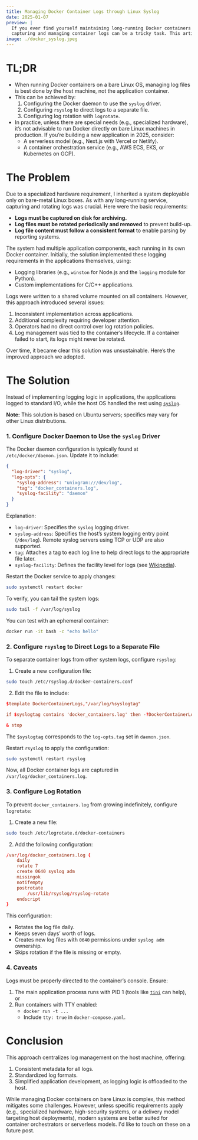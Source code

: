 ```yaml
---
title: Managing Docker Container Logs through Linux Syslog
date: 2025-01-07
preview: |
  If you ever find yourself maintaining long-running Docker containers on a Linux host,
  capturing and managing container logs can be a tricky task. This article might provide some insights.
image: ./docker_syslog.jpeg
---
```


# TL;DR
- When running Docker containers on a bare Linux OS, managing log files is best done by the host machine, not the application container.
- This can be achieved by:
  1. Configuring the Docker daemon to use the `syslog` driver.
  2. Configuring `rsyslog` to direct logs to a separate file.
  3. Configuring log rotation with `logrotate`.
- In practice, unless there are special needs (e.g., specialized hardware), it’s not advisable to run Docker directly on bare Linux machines in production. If you’re building a new application in 2025, consider:
  - A serverless model (e.g., Next.js with Vercel or Netlify).
  - A container orchestration service (e.g., AWS ECS, EKS, or Kubernetes on GCP).

# The Problem

Due to a specialized hardware requirement, I inherited a system deployable only on bare-metal Linux boxes. As with any long-running service, capturing and rotating logs was crucial. Here were the basic requirements:
- **Logs must be captured on disk for archiving.**
- **Log files must be rotated periodically and removed** to prevent build-up.
- **Log file content must follow a consistent format** to enable parsing by reporting systems.

The system had multiple application components, each running in its own Docker container. Initially, the solution implemented these logging requirements in the applications themselves, using:
- Logging libraries (e.g., `winston` for Node.js and the `logging` module for Python).
- Custom implementations for C/C++ applications.

Logs were written to a shared volume mounted on all containers. However, this approach introduced several issues:
1. Inconsistent implementation across applications.
2. Additional complexity requiring developer attention.
3. Operators had no direct control over log rotation policies.
4. Log management was tied to the container’s lifecycle. If a container failed to start, its logs might never be rotated.

Over time, it became clear this solution was unsustainable. Here’s the improved approach we adopted.

# The Solution

Instead of implementing logging logic in applications, the applications logged to standard I/O, while the host OS handled the rest using [`syslog`](https://en.wikipedia.org/wiki/Syslog).

**Note:** This solution is based on Ubuntu servers; specifics may vary for other Linux distributions.

### 1. Configure Docker Daemon to Use the `syslog` Driver

The Docker daemon configuration is typically found at `/etc/docker/daemon.json`. Update it to include:

```json
{
  "log-driver": "syslog",
  "log-opts": {
    "syslog-address": "unixgram:///dev/log",
    "tag": "docker_containers.log",
    "syslog-facility": "daemon"
  }
}
```

Explanation:
- `log-driver`: Specifies the `syslog` logging driver.
- `syslog-address`: Specifies the host’s system logging entry point (`/dev/log`). Remote syslog servers using TCP or UDP are also supported.
- `tag`: Attaches a tag to each log line to help direct logs to the appropriate file later.
- `syslog-facility`: Defines the facility level for logs (see [Wikipedia](https://en.wikipedia.org/wiki/Syslog#Facility)).

Restart the Docker service to apply changes:
```bash
sudo systemctl restart docker
```

To verify, you can tail the system logs:
```bash
sudo tail -f /var/log/syslog
```

You can test with an ephemeral container:
```bash
docker run -it bash -c "echo hello"
```

### 2. Configure `rsyslog` to Direct Logs to a Separate File

To separate container logs from other system logs, configure `rsyslog`:

1. Create a new configuration file:
```bash
sudo touch /etc/rsyslog.d/docker-containers.conf
```

2. Edit the file to include:
```conf
$template DockerContainerLogs,"/var/log/%syslogtag"

if $syslogtag contains 'docker_containers.log' then -?DockerContainerLogs

& stop
```

The `$syslogtag` corresponds to the `log-opts.tag` set in `daemon.json`.

Restart `rsyslog` to apply the configuration:
```bash
sudo systemctl restart rsyslog
```

Now, all Docker container logs are captured in `/var/log/docker_containers.log`.

### 3. Configure Log Rotation

To prevent `docker_containers.log` from growing indefinitely, configure `logrotate`:

1. Create a new file:
```bash
sudo touch /etc/logrotate.d/docker-containers
```

2. Add the following configuration:
```conf
/var/log/docker_containers.log {
    daily
    rotate 7
    create 0640 syslog adm
    missingok
    notifempty
    postrotate
        /usr/lib/rsyslog/rsyslog-rotate
    endscript
}
```

This configuration:
- Rotates the log file daily.
- Keeps seven days’ worth of logs.
- Creates new log files with `0640` permissions under `syslog adm` ownership.
- Skips rotation if the file is missing or empty.

### 4. Caveats

Logs must be properly directed to the container’s console. Ensure:
1. The main application process runs with PID 1 (tools like [`tini`](https://github.com/krallin/tini) can help), or
2. Run containers with TTY enabled:
   - `docker run -t ...`
   - Include `tty: true` in `docker-compose.yaml`.

# Conclusion

This approach centralizes log management on the host machine, offering:
1. Consistent metadata for all logs.
2. Standardized log formats.
3. Simplified application development, as logging logic is offloaded to the host.

While managing Docker containers on bare Linux is complex, this method mitigates some challenges. 
However, unless specific requirements apply (e.g., specialized hardware, high-security systems, 
or a delivery model targeting host deployments), modern systems are better suited for container 
orchestrators or serverless models. I'd like to touch on these on a future post.
